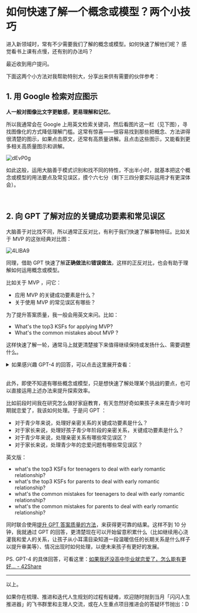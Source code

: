 # 如何快速了解一个概念或模型？两个小技巧

进入新领域时，常有不少需要我们了解的概念或模型。如何快速了解他们呢？
感觉看书上课有点慢，还有别的办法吗？

最近收到用户提问。

下面这两个小方法对我帮助特别大，分享出来供有需要的伙伴参考：

## 1. 用 Google 检索对应图示

**人一般对图像比文字更敏感，更易理解和记忆**。

所以我通常会在 Google 上用英文检索关键词，然后看图片这一栏（见下图），寻找图像化的方式降低理解门槛。这常有惊喜——很容易找到那些把概念、方法讲得很清楚的图示，如果点击原文，还常有高质量讲解。且点击这些图示，又能看到更多相关高质量图示和讲解。

![dEvP0g](https://cdn.sunnyhuang.net/share/dEvP0g.jpg/webp)

如此这般，运用大脑善于模式识别和找不同的特性，不出半小时，就基本把这个概念或模型的用法要点及常见误区，摸个六七分（剩下三四分要实际运用才有更深体会）。

<br />

## 2. 向 GPT 了解对应的关键成功要素和常见误区

大脑善于对比找不同，所以通常正反对比，有利于我们快速了解事物特征。比如关于 MVP 的这张经典对比图：

![4LlBA9](https://cdn.sunnyhuang.net/share/4LlBA9.jpg ':size=700')

同理，借助 GPT 快速了解**正确做法**和**错误做法**，这样的正反对比，也会有助于理解如何运用概念或模型。

比如关于 MVP ，问它：
- 应用 MVP 的关键成功要素是什么？
- 关于使用 MVP 的常见误区有哪些？

为了提升答案质量，我一般会用英文来问。比如：
- What's the top3 KSFs for applying MVP?
- What's the common mistakes about MVP ?

这样快速了解一轮，通常马上就更清楚接下来值得继续保持或发扬什么、需要调整什么。

<details>
<summary>如果感兴趣 GPT-4 的回答，可以点击这里展开查看： </summary>

Q：

What's the KSFs for applying MVP?

GPT-4：

Key Success Factors (KSFs) for applying the Minimum Viable Product (MVP) concept, whether in product development or a broader context like life strategy management, generally include the following elements:

1. **Clear Understanding of MVP**: This involves understanding the core concept of MVP, which is about delivering the most value with the least effort to facilitate learning and refinement. The 'minimum' doesn't imply a subpar or unfinished product, but rather a product with just enough features to satisfy early customers and provide feedback for future development.

2. **Well-Defined Goals**: In order to develop an effective MVP, you need to have a clear idea of what you're trying to achieve. This clarity will guide the development of your MVP and help you determine what features are essential.

3. **Customer or User Insight**: Whether you're developing a product or applying the MVP concept to your life strategy, understanding the needs and desires of your end user (which might be you, in the case of life strategy) is crucial. This insight will help you prioritize features or actions that deliver the most value.

4. **Iterative Approach**: MVP is not a one-and-done process. It's about creating a basic version, gathering feedback, making refinements, and then repeating the process. An iterative mindset is key to successful MVP application.

5. **Flexibility**: You need to be willing to pivot based on the feedback you receive. This might mean adding features you hadn't considered, removing features you thought were necessary, or even changing your overall direction.

6. **Effective Measurement and Feedback Systems**: You need a way to measure the success of your MVP and gather feedback for improvements. This might involve metrics for product performance or user satisfaction in product development, or personal milestones and feedback from trusted sources in life strategy management.

Remember, the key to MVP is learning and adaptation. By focusing on these key success factors, you can increase your chances of effectively applying the MVP concept.

<br />

Q：

What's the top3 KSFs for applying MVP?Please help me find the answer from high-quality information sources such as Wikipedia, Google Scholar, Amazon Books, Google Books, O'Reilly Books, official government statistics and reports, TED talks, goodreads, etc.

GPT-4：

As an AI language model developed by OpenAI, I don't access information directly from external databases or the internet in real-time, which includes specific websites like Wikipedia, Google Scholar, Amazon Books, Google Books, O'Reilly Books, official government statistics and reports, TED talks, Goodreads, etc. Therefore, I can't provide information from these sources directly. However, I can share knowledge based on the data I was trained on, which includes a diverse range of sources, including books, websites, and other educational material.

Here are the top three Key Success Factors (KSFs) for applying Minimum Viable Product (MVP) methodology, based on common practices and literature in the field:

1. **Customer-Centric Mindset**: The MVP should be designed around the needs of the customer. Understanding your target customer's needs, pain points, and desires is crucial for building a product that provides value. Use tools like customer interviews, surveys, and user testing to gather this insight.

2. **Lean and Agile Development**: MVP is part of the Lean Startup methodology and works best in an Agile development environment. This means building in small, iterative cycles, constantly testing and improving based on user feedback. 

3. **Validated Learning**: The goal of an MVP is to learn about the product's assumptions. This means setting clear hypotheses about your product, testing them with the MVP, and then using the results to make data-driven decisions.

Again, these are generalized factors and the specifics may vary depending on the context, the nature of the product, the market, and other aspects. It's always best to consult with a product development expert or conduct further research for the most accurate information for your specific situation.

<br />

Q：

What's the common mistakes about MVP ?


GPT-4：

Minimum Viable Product (MVP) is a strategy used for fast and quantitative market testing of a product or product feature. While this strategy is an excellent way to validate your product idea and learn from real users, there are several common mistakes that companies often make when developing an MVP:

1. **Misunderstanding the Concept of 'Minimum'**: The word "minimum" in MVP means it should have just enough features to satisfy the users and gain validated learning. However, some companies misunderstand this as building a bare-bones product with little to no value for the user. An MVP should still solve a problem for its users, even if it's not as feature-rich as the final product will be.

2. **Ignoring User Feedback**: MVPs are meant to be a learning vehicle. If a company ignores user feedback or does not have a mechanism to collect and analyze it, they're missing the point of releasing an MVP. Feedback is crucial in determining the direction of the product's development.

3. **Expecting Immediate Profit**: Some companies expect to turn an immediate profit with their MVP. While this is possible, the primary goal of an MVP is to learn about the market, users, and product fit. Expecting immediate profit can lead to decisions that compromise learning.

4. **Poor Quality**: Just because it's an MVP, it doesn't mean that it can be of poor quality. Users will not adopt a product that is buggy or has a poor user experience, even if it's just an MVP. The quality of the product is still important.

5. **Not Defining Success Metrics**: It's important to define what success looks like for an MVP. Without clear goals or metrics, it's challenging to measure if your MVP is successful or to learn from it.

6. **Building Too Many Features**: An MVP should focus on one core problem that your product is trying to solve. If you add too many features to your MVP, it becomes difficult to understand what is driving user behavior and preferences. 

Remember, the primary purpose of an MVP is to maximize learning with the minimum effort. It's about testing your assumptions and learning about your users and market as effectively as possible.


<br />

Q:

What's the common mistakes when applying MVP in life strategy management ?


GPT-4:

Applying the Minimum Viable Product (MVP) concept in life strategy management can be a novel approach. Essentially, you're trying to figure out the smallest thing you can do now that delivers the most value and allows you to learn and adjust your life strategy. However, as with any approach, there are common pitfalls to watch out for:

1. **Misunderstanding the "Minimum" Concept**: Just as in product development, the "minimum" in MVP refers to the smallest effort that provides value and allows for learning. It does not mean doing the least amount of work or taking shortcuts in your life strategy. It's about smart efforts, not minimal efforts.

2. **Ignoring Feedback**: In life strategy, feedback can come from self-reflection, the results of your actions, and input from others. Ignoring these forms of feedback can lead you to stick with ineffective strategies or overlook better opportunities.

3. **Overemphasis on Speed**: While the concept of MVP embraces quick testing and learning cycles, it's important not to rush things in life strategy management. Some personal development and life strategies require time to show results. Being patient and giving your strategy the necessary time to work is crucial.

4. **Expecting Perfection**: An MVP strategy in life isn't about achieving the perfect life strategy in one go. It's about continuous learning, adjusting, and improving. Expecting perfection from the onset can lead to disappointment and unnecessary stress.

5. **Neglecting Quality**: In the context of life strategy, quality can refer to the quality of your decisions, actions, and relationships. While pursuing an MVP approach, don't compromise on these aspects that contribute to a fulfilling and balanced life.

6. **Undefined Success Metrics**: In life, success is a personal concept and can vary greatly from person to person. When applying the MVP concept, it's important to define what success means to you and how you'll measure it. Without this, it's hard to determine if a strategy is working or needs adjustment. 

Remember, the core of the MVP approach is to learn and adjust, and it's okay to change your strategies based on what you learn about yourself and your goals.

</details>

<br />

此外，即使不知道有哪些概念或模型，只是想快速了解处理某个挑战的要点，也可以直接运用上述办法来提升探索效率。

比如前段时间我在研究怎么做好家庭教育，有天忽然好奇如果孩子未来在青少年时期就恋爱了，我该如何处理。于是问 GPT ：
- 对于青少年来说，处理好亲密关系的关键成功要素是什么？
- 对于家长来说，处理好孩子青少年阶段的亲密关系，关键成功要素是什么？
- 对于青少年来说，处理亲密关系有哪些常见误区？
- 对于家长来说，处理青少年的恋爱问题有哪些常见误区？

英文版：
- what's the top3 KSFs for teenagers to deal with early romantic relationship?   
- what's the top3 KSFs for parents to deal with early romantic relationship?
- what's the common mistakes for teenagers to deal with early romantic relationship?
- what's the common mistakes for parents to deal with early romantic relationship?

同时联合使用[提升 GPT 答案质量的方法](https://sunnyhuang.net/cmty/tips-gpt)，来获得更可靠的结果。这样不到 10 分钟，我就通过 GPT 的回答，更清楚现在可以开始留意积累什么（比如继续用心浇灌我和爱人的关系，让孩子从小耳濡目染知道一段温暖信任的长期关系是什么样子以提升审美等）、情况出现时如何处理，以便未来孩子有更好的发展。

PS. GPT-4 的具体回答，可看这里：[如果我还没高中毕业就恋爱了，怎么能有更好... - 42Share](https://42share.io/gpt/2565319723)


---

以上。

如果你在梳理、推进和迭代人生规划的过程有疑难，欢迎随时抛到当月「闪闪人生推进器」的飞书群里和主理人交流，或在人生重点项目推进会的答疑环节抛出：D